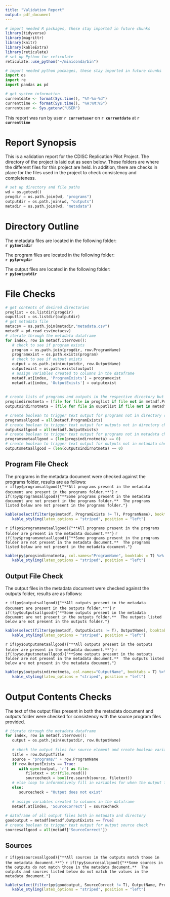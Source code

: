 ```yaml
---
title: "Validation Report"
output: pdf_document
---
```

<!-- begin breakout one -->
```r
# import needed R packages, these stay imported in future chunks
library(tidyverse)
library(magrittr)
library(knitr)
library(kableExtra)
library(reticulate)
# set up Python for reticulate
reticulate::use_python("~/miniconda/bin")
```
```python
# import needed python packages, these stay imported in future chunks
import os
import re
import pandas as pd
```
```r
# get system information
currentdate <- format(Sys.time(), "%Y-%m-%d")
currenttime <- format(Sys.time(), "%H:%M:%S")
currentuser <- Sys.getenv("USER")
```
This report was run by user **`r currentuser`** on **`r currentdate`** at **`r currenttime`**

# Report Synopsis
This is a validation report for the CDISC Replication Pilot Project.  The directory of the project is laid out as seen below.  These folders are where the different files for this project are held.  In addition, there are checks in place for the files used in the project to check consistency and completeness.

```python
# set up directory and file paths
wd = os.getcwd()
progdir = os.path.join(wd, "programs")
outputdir = os.path.join(wd, "outputs")
metadir = os.path.join(wd, "metadata")
```

# Directory Outline
The metadata files are located in the following folder:  
**`r py$metadir`**

The program files are located in the following folder:  
**`r py$progdir`**

The output files are located in the following folder:  
**`r py$outputdir`**
<!-- end breakout one -->

<!-- begin breakout two -->
# File Checks
```python
# get contents of desired directories
proglist = os.listdir(progdir)
ouputlist = os.listdir(outputdir)
# get metadata file
metacsv = os.path.join(metadir,"metadata.csv")
metadf = pd.read_csv(metacsv)
# iterate through the metadata dataframe
for index, row in metadf.iterrows():
   # check to see if program exists
   program = os.path.join(progdir, row.ProgramName) 
   programexist = os.path.exists(program)
   # check to see if output exists
   output = os.path.join(outputdir, row.OutputName)
   outputexist = os.path.exists(output)
   # assign variables created to columns in the dataframe
   metadf.at[index, 'ProgramExists'] = programexist
   metadf.at[index, 'OutputExists'] = outputexist
   
   
# create lists of programs and outputs in the respective directory but not in the metadata file
progsindirnotmeta = [file for file in proglist if file not in metadf.ProgramName.tolist() and re.search(".R", file)]   
outputsindirnotmeta = [file for file in ouputlist if file not in metadf.OutputName.tolist() and re.search(".rtf", file)]

# create boolean to trigger text output for programs not in directory check
programsallgood = all(metadf.ProgramExists)
# create boolean to trigger text output for outputs not in directory check
outputsallgood = all(metadf.OutputExists)
# create boolean to trigger text output for programs not in metadata check
programsmetaallgood = (len(progsindirnotmeta) == 0)
# create boolean to trigger text output for outputs not in metadata check
outputsmetaallgood = (len(outputsindirnotmeta) == 0)
```
<!-- end breakout two -->

<!-- begin breakout three -->
## Program File Check
The programs in the metadata document were checked against the programs folder, results are as follows:  
`r if(py$programsallgood){"**All programs present in the metadata document are present in the programs folder.**"}`
`r if(!py$programsallgood){"**Some programs present in the metadata document are not present in the programs folder.**  The programs listed below are not present in the programs folder."}`
```r
kable(select(filter(py$metadf, ProgramExists != T), ProgramName), booktabs = T) %>%
   kable_styling(latex_options = "striped", position = "left")
```  

`r if(py$programsmetaallgood){"**All programs present in the programs folder are present in the metadata document.**"}`
`r if(!py$programsmetaallgood){"**Some programs present in the programs folder are not present in the metadata document.**  The programs listed below are not present in the metadata document."}`
```r
kable(py$progsindirnotmeta, col.names="ProgramName", booktabs = T) %>%
   kable_styling(latex_options = "striped", position = "left")
```

## Output File Check
The output files in the metadata document were checked against the outputs folder, results are as follows:  

`r if(py$outputsallgood){"**All outputs present in the metadata document are present in the outputs folder.**"}`
`r if(!py$outputsallgood){"**Some outputs present in the metadata document are not present in the outputs folder.**  The outputs listed below are not present in the outputs folder."}`
```r
kable(select(filter(py$metadf, OutputExists != T), OutputName), booktabs = T) %>%
   kable_styling(latex_options = "striped", position = "left")
```  

`r if(py$outputsmetaallgood){"**All outputs present in the outputs folder are present in the metadata document.**"}`
`r if(!py$outputsmetaallgood){"**Some outputs present in the outputs folder are not present in the metadata document.**  The outputs listed below are not present in the metadata document."}`
```r
kable(py$outputsindirnotmeta, col.names="OutputName", booktabs = T) %>%
   kable_styling(latex_options = "striped", position = "left")
```
<!-- end breakout three -->

<!-- begin breakout four -->
# Output Contents Checks
The text of the output files present in both the metadata document and outputs folder were checked for consistency with the source program files provided.
```python
# iterate through the metadata dataframe
for index, row in metadf.iterrows():
   output = os.path.join(outputdir, row.OutputName)
      
   # check the output files for source element and create boolean variable
   title = row.OutputTitle
   source = "programs/" + row.ProgramName
   if row.OutputExists == True:
      with open(output, 'r') as file:
         filetext = str(file.read())
         sourcecheck = bool(re.search(source, filetext))
   # else loop to informatively fill in variables for when the output file doesn't exist
   else:
      sourcecheck = "Output does not exist"
      
   # assign variables created to columns in the dataframe
   metadf.at[index, 'SourceCorrect'] = sourcecheck
   
# dataframe of all output files both in metadata and directory
goodoutput = metadf[metadf.OutputExists == True]
# create boolean to trigger text output for output source check
sourcesallgood = all(metadf['SourceCorrect'])
```
## Sources
`r if(py$sourcesallgood){"**All sources in the outputs match those in the metadata document.**"}`
`r if(!py$sourcesallgood){"**Some sources in the outputs do not match those in the metadata document.**  The outputs and sources listed below do not match the values in the metadata document."}`
```r
kable(select(filter(py$goodoutput, SourceCorrect != T), OutputName, ProgramName), booktabs = T) %>%
   kable_styling(latex_options = "striped", position = "left")
``` 
<!-- end breakout four -->
